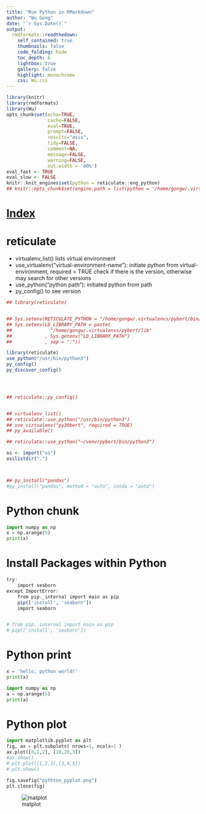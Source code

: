 ```yaml
---
title: "Run Python in RMarkdown"
author: "Wu Gong"
date: "`r Sys.Date()`"
output:
  rmdformats::readthedown:
    self_contained: true
    thumbnails: false
    code_folding: hide
    toc_depth: 6
    lightbox: true
    gallery: false
    highlight: monochrome
    css: Wu.css
---
```




```r
library(knitr)
library(rmdformats)
library(Wu)
opts_chunk$set(echo=TRUE,
               cache=FALSE,
               eval=TRUE,
               prompt=FALSE,
               results="asis",
               tidy=FALSE,
               comment=NA,
               message=FALSE,
               warning=FALSE,
               out.width = '80%')
eval_fast <- TRUE
eval_slow <- FALSE
knitr::knit_engines$set(python = reticulate::eng_python)
## knitr::opts_chunk$set(engine.path = list(python = '/home/gongw/.virtualenvs/pybert/bin/python3.9'))
```


# [Index](index.html)





# reticulate

 * virtualenv_list() lists virtual environment
 * use_virtualenv("virtual-environment-name"): initiate python from virtual-environment, required = TRUE check if there is the version, otherwise may search for other versions
 * use_python("python path"): initiated python from path
 * py_config() to see version
 
 
```r
## library(reticulate)


## Sys.setenv(RETICULATE_PYTHON = "/home/gongw/.virtualenvs/pybert/bin/python3.9")
## Sys.setenv(LD_LIBRARY_PATH = paste(
##              "/home/gongw/.virtualenvs/pybert/lib"
##            , Sys.getenv("LD_LIBRARY_PATH")
##            , sep = ":"))

library(reticulate)
use_python("/usr/bin/python3")
py_config()
py_discover_config()




## reticulate::py_config()


## virtualenv_list()
## reticulate::use_python("/usr/bin/python3")
## use_virtualenv("py39bert", required = TRUE)
## py_available()

## reticulate::use_python("~/venv/pybert/bin/python3")

os <- import("os")
os$listdir(".")



## py_install("pandas")
#py_install("pandas", method = "auto", conda = "auto")

```

# Python chunk

```python

import numpy as np
x = np.arange(5)
print(x)


```

# Install Packages within Python 


```r
try:
    import seaborn
except ImportError:
    from pip._internal import main as pip
    pip(['install', 'seaborn'])
    import seaborn


# from pip._internal import main as pip
# pip(['install', 'seaborn'])

```



# Python print



```python


x = 'hello, python world!'
print(x)

import numpy as np
a = np.arange(5)
print(a)


```



# Python plot

```python

import matplotlib.pyplot as plt
fig, ax = plt.subplots( nrows=1, ncols=1 )
ax.plot([0,1,2], [10,20,3])
#ax.show()
# plt.plot([1,2,3],[3,4,5])
# plt.show()

fig.savefig("pythton_pyplot.png")
plt.close(fig)
```


![matplot](pythton_pyplot.png)
